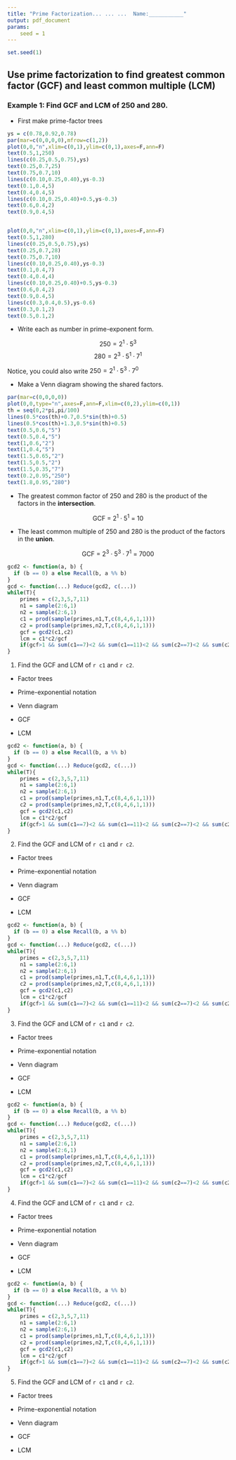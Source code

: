 ```yaml
---
title: "Prime Factorization... ... ...  Name:___________"
output: pdf_document
params:
    seed = 1
---
```


```r
set.seed(1)
```

## Use prime factorization to find greatest common factor (GCF) and least common multiple (LCM)

### Example 1: Find GCF and LCM of 250 and 280.

* First make prime-factor trees

```r
ys = c(0.78,0.92,0.78)
par(mar=c(0,0,0,0),mfrow=c(1,2))
plot(0,0,"n",xlim=c(0,1),ylim=c(0,1),axes=F,ann=F)
text(0.5,1,250)
lines(c(0.25,0.5,0.75),ys)
text(0.25,0.7,25)
text(0.75,0.7,10)
lines(c(0.10,0.25,0.40),ys-0.3)
text(0.1,0.4,5)
text(0.4,0.4,5)
lines(c(0.10,0.25,0.40)+0.5,ys-0.3)
text(0.6,0.4,2)
text(0.9,0.4,5)


plot(0,0,"n",xlim=c(0,1),ylim=c(0,1),axes=F,ann=F)
text(0.5,1,280)
lines(c(0.25,0.5,0.75),ys)
text(0.25,0.7,28)
text(0.75,0.7,10)
lines(c(0.10,0.25,0.40),ys-0.3)
text(0.1,0.4,7)
text(0.4,0.4,4)
lines(c(0.10,0.25,0.40)+0.5,ys-0.3)
text(0.6,0.4,2)
text(0.9,0.4,5)
lines(c(0.3,0.4,0.5),ys-0.6)
text(0.3,0.1,2)
text(0.5,0.1,2)

```

* Write each as number in prime-exponent form.

$$250 = 2^1 \cdot 5^3$$
$$280 = 2^3 \cdot 5^1 \cdot 7^1$$

Notice, you could also write $250 = 2^1 \cdot 5^3\cdot 7^0$

* Make a Venn diagram showing the shared factors.

```r
par(mar=c(0,0,0,0))
plot(0,0,type="n",axes=F,ann=F,xlim=c(0,2),ylim=c(0,1))
th = seq(0,2*pi,pi/100)
lines(0.5*cos(th)+0.7,0.5*sin(th)+0.5)
lines(0.5*cos(th)+1.3,0.5*sin(th)+0.5)
text(0.5,0.6,"5")
text(0.5,0.4,"5")
text(1,0.6,"2")
text(1,0.4,"5")
text(1.5,0.65,"2")
text(1.5,0.5,"2")
text(1.5,0.35,"7")
text(0.2,0.95,"250")
text(1.8,0.95,"280")

```

* The greatest common factor of 250 and 280 is the product of the factors in the **intersection**.

$$\text{GCF} ~=~ 2^1\cdot 5^1 ~=~ 10$$

* The least common multiple of 250 and 280 is the product of the factors in the **union**.

$$\text{GCF} ~=~ 2^3\cdot 5^3\cdot 7^1 ~=~ 7000$$


\newpage

```r
gcd2 <- function(a, b) {
  if (b == 0) a else Recall(b, a %% b)
}
gcd <- function(...) Reduce(gcd2, c(...))
while(T){
    primes = c(2,3,5,7,11)
    n1 = sample(2:6,1)
    n2 = sample(2:6,1)
    c1 = prod(sample(primes,n1,T,c(8,4,6,1,1)))
    c2 = prod(sample(primes,n2,T,c(8,4,6,1,1)))
    gcf = gcd2(c1,c2)
    lcm = c1*c2/gcf
    if(gcf>1 && sum(c1==7)<2 && sum(c1==11)<2 && sum(c2==7)<2 && sum(c2==11)<2 && c1<200 && c2<200 && lcm>max(c(c1,c2))){break}
}
```

1. Find the GCF and LCM of `r c1` and `r c2`.

* Factor trees 

\vfill

* Prime-exponential notation

\vfill

* Venn diagram

\vfill

* GCF

\vfill

* LCM

\vfill

\newpage

```r
gcd2 <- function(a, b) {
  if (b == 0) a else Recall(b, a %% b)
}
gcd <- function(...) Reduce(gcd2, c(...))
while(T){
    primes = c(2,3,5,7,11)
    n1 = sample(2:6,1)
    n2 = sample(2:6,1)
    c1 = prod(sample(primes,n1,T,c(8,4,6,1,1)))
    c2 = prod(sample(primes,n2,T,c(8,4,6,1,1)))
    gcf = gcd2(c1,c2)
    lcm = c1*c2/gcf
    if(gcf>1 && sum(c1==7)<2 && sum(c1==11)<2 && sum(c2==7)<2 && sum(c2==11)<2 && c1<200 && c2<200 && lcm>max(c(c1,c2))){break}
}
```

2. Find the GCF and LCM of `r c1` and `r c2`.

* Factor trees 

\vfill

* Prime-exponential notation

\vfill

* Venn diagram

\vfill

* GCF

\vfill

* LCM

\vfill

\newpage

```r
gcd2 <- function(a, b) {
  if (b == 0) a else Recall(b, a %% b)
}
gcd <- function(...) Reduce(gcd2, c(...))
while(T){
    primes = c(2,3,5,7,11)
    n1 = sample(2:6,1)
    n2 = sample(2:6,1)
    c1 = prod(sample(primes,n1,T,c(8,4,6,1,1)))
    c2 = prod(sample(primes,n2,T,c(8,4,6,1,1)))
    gcf = gcd2(c1,c2)
    lcm = c1*c2/gcf
    if(gcf>1 && sum(c1==7)<2 && sum(c1==11)<2 && sum(c2==7)<2 && sum(c2==11)<2 && c1<200 && c2<200 && lcm>max(c(c1,c2))){break}
}
```

3. Find the GCF and LCM of `r c1` and `r c2`.

* Factor trees 

\vfill

* Prime-exponential notation

\vfill

* Venn diagram

\vfill

* GCF

\vfill

* LCM

\vfill

\newpage

```r
gcd2 <- function(a, b) {
  if (b == 0) a else Recall(b, a %% b)
}
gcd <- function(...) Reduce(gcd2, c(...))
while(T){
    primes = c(2,3,5,7,11)
    n1 = sample(2:6,1)
    n2 = sample(2:6,1)
    c1 = prod(sample(primes,n1,T,c(8,4,6,1,1)))
    c2 = prod(sample(primes,n2,T,c(8,4,6,1,1)))
    gcf = gcd2(c1,c2)
    lcm = c1*c2/gcf
    if(gcf>1 && sum(c1==7)<2 && sum(c1==11)<2 && sum(c2==7)<2 && sum(c2==11)<2 && c1<200 && c2<200 && lcm>max(c(c1,c2))){break}
}
```

4. Find the GCF and LCM of `r c1` and `r c2`.

* Factor trees 

\vfill

* Prime-exponential notation

\vfill

* Venn diagram

\vfill

* GCF

\vfill

* LCM

\vfill

\newpage

```r
gcd2 <- function(a, b) {
  if (b == 0) a else Recall(b, a %% b)
}
gcd <- function(...) Reduce(gcd2, c(...))
while(T){
    primes = c(2,3,5,7,11)
    n1 = sample(2:6,1)
    n2 = sample(2:6,1)
    c1 = prod(sample(primes,n1,T,c(8,4,6,1,1)))
    c2 = prod(sample(primes,n2,T,c(8,4,6,1,1)))
    gcf = gcd2(c1,c2)
    lcm = c1*c2/gcf
    if(gcf>1 && sum(c1==7)<2 && sum(c1==11)<2 && sum(c2==7)<2 && sum(c2==11)<2 && c1<200 && c2<200 && lcm>max(c(c1,c2))){break}
}
```

5. Find the GCF and LCM of `r c1` and `r c2`.

* Factor trees 

\vfill

* Prime-exponential notation

\vfill

* Venn diagram

\vfill

* GCF

\vfill

* LCM

\vfill

\newpage


